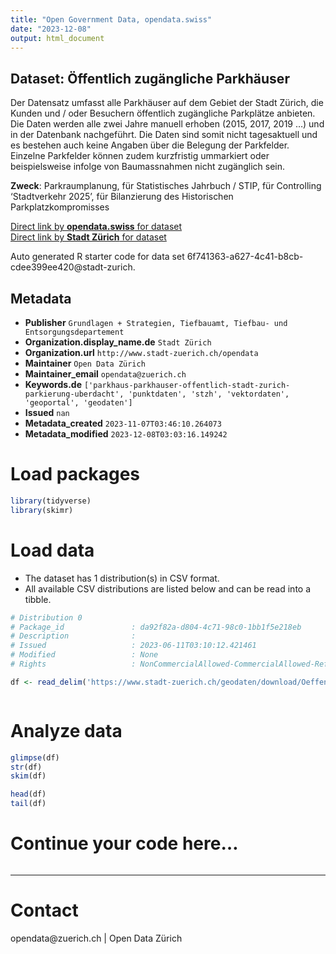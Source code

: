 ```yaml
---
title: "Open Government Data, opendata.swiss"
date: "2023-12-08"
output: html_document
---
```


## Dataset: Öffentlich zugängliche Parkhäuser

Der Datensatz umfasst alle Parkhäuser auf dem Gebiet der Stadt Zürich, die Kunden und / oder Besuchern öffentlich zugängliche Parkplätze anbieten. Die Daten werden alle zwei Jahre manuell erhoben (2015, 2017, 2019 ...) und in der Datenbank nachgeführt. Die Daten sind somit nicht tagesaktuell und es bestehen auch keine Angaben über die Belegung der Parkfelder. Einzelne Parkfelder können zudem kurzfristig ummarkiert oder beispielsweise infolge von Baumassnahmen nicht zugänglich sein. 

**Zweck**: Parkraumplanung, für Statistisches Jahrbuch / STIP, für Controlling 'Stadtverkehr 2025', für Bilanzierung des Historischen Parkplatzkompromisses

[Direct link by **opendata.swiss** for dataset](https://opendata.swiss/de/dataset/offentlich-zugangliche-parkhauser)<br>
[Direct link by **Stadt Zürich** for dataset](https://data.stadt-zuerich.ch/dataset/geo_oeffentlich_zugaengliche_parkhaeuser)

Auto generated R starter code for data set 6f741363-a627-4c41-b8cb-cdee399ee420@stadt-zurich.

## Metadata

- **Publisher** `Grundlagen + Strategien, Tiefbauamt, Tiefbau- und Entsorgungsdepartement`
- **Organization.display_name.de** `Stadt Zürich`
- **Organization.url** `http://www.stadt-zuerich.ch/opendata`
- **Maintainer** `Open Data Zürich`
- **Maintainer_email** `opendata@zuerich.ch`
- **Keywords.de** `['parkhaus-parkhauser-offentlich-stadt-zurich-parkierung-uberdacht', 'punktdaten', 'stzh', 'vektordaten', 'geoportal', 'geodaten']`
- **Issued** `nan`
- **Metadata_created** `2023-11-07T03:46:10.264073`
- **Metadata_modified** `2023-12-08T03:03:16.149242`


# Load packages

```r

library(tidyverse)
library(skimr)

```

# Load data

-   The dataset has 1 distribution(s) in CSV format.
-   All available CSV distributions are listed below and can be read into a tibble.

```r

# Distribution 0
# Package_id               : da92f82a-d804-4c71-98c0-1bb1f5e218eb
# Description              : 
# Issued                   : 2023-06-11T03:10:12.421461
# Modified                 : None
# Rights                   : NonCommercialAllowed-CommercialAllowed-ReferenceNotRequired

df <- read_delim('https://www.stadt-zuerich.ch/geodaten/download/Oeffentlich_zugaengliche_Parkhaeuser?format=10008')



```

# Analyze data

```r

glimpse(df)
str(df)
skim(df)

head(df)
tail(df)

```

# Continue your code here...

```r

```

------------------------------------------------------------------------

# Contact

opendata@zuerich.ch | Open Data Zürich
